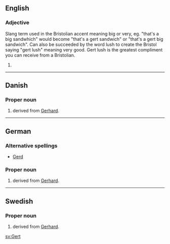 ==English==
{{rfc-split| — This belongs at [[gert]]}}

===Adjective===
Slang term used in the Bristolian accent meaning big or very, eg. "that's a big sandwhich" would become "that's a gert sandwich" or "that's a gert big sandwich". Can also be succeeded by the word lush to create the Bristol saying "gert lush" meaning very good. Gert lush is the greatest compliment you can receive from a Bristolian.

# {{defn|English}}

----

==Danish==

===Proper noun===
{{infl|da|proper noun}}

# {{given name|male||da:}} derived from [[Gerhard]].

----

==German==

===Alternative spellings===
* [[Gerd]]

===Proper noun===
{{infl|de|proper noun}}

# {{given name|male||de:}} derived from [[Gerhard]].

----

==Swedish==

===Proper noun===
{{infl|sv|proper noun}}

# {{given name|male||sv:}} derived from [[Gerhard]].

[[sv:Gert]]